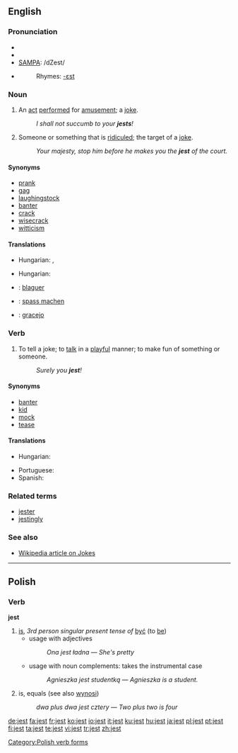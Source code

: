 ==English==

===Pronunciation===
* {{enPR|jĕst}}
* {{IPA|/ʤest/}}
* [[w:SAMPA|SAMPA]]: /dZest/
* {{audio|en-us-jest.ogg|Audio (US)}}
*: Rhymes: [[Rhymes:English:-ɛst|-ɛst]]

===Noun===
{{en-noun}}

# {{archaic}} An [[act]] [[perform]]ed for [[amusement]]; a [[joke]].
#: ''I shall not succumb to your '''jests'''!''
# {{obsolete}} Someone or something that is [[ridicule]]d; the target of a [[joke]].
#: ''Your majesty, stop him before he makes you the '''jest''' of the court.''

====Synonyms====
* [[prank]]
* [[gag]]
* [[laughingstock]]
* [[banter]]
* [[crack]]
* [[wisecrack]]
* [[witticism]]

====Translations====
{{trans-top|a joke}}
* Hungarian: {{t|hu|tréfa}}, {{t|hu|tréfálkozás}}
{{trans-mid}}
{{trans-bottom}}

{{trans-top|the target of a joke}}
* Hungarian: {{t|hu|nevetség tárgya}}
{{trans-mid}}
{{trans-bottom}}

{{checktrans-top}}
* {{ttbc|French}}:  [[blaguer]]
* {{ttbc|German}}:  [[spass machen]]
{{checktrans-mid}}
* {{ttbc|Portuguese}}: [[gracejo]] {{m}}
{{checktrans-bottom}}

===Verb===
{{en-verb}}

# {{archaic}} To tell a joke; to [[talk]] in a [[playful]] manner; to make fun of something or someone.  <!--transitive and intransitive-->
#: ''Surely you '''jest'''!''

====Synonyms====
* [[banter]]
* [[kid]]
* [[mock]]
* [[tease]]

====Translations====
{{trans-top|to tell a joke}}
* Hungarian: {{t|hu|tréfálkozik}}
{{trans-mid}}
* Portuguese: {{t-|pt|gracejar}}
* Spanish: {{t+|es|bromear}}
{{trans-bottom}}

===Related terms===
* [[jester]]
* [[jestingly]]

===See also===
* [http://en.wikipedia.org/wiki/Jest Wikipedia article on Jokes]

----

==Polish==

===Verb===
'''jest'''

# [[is]], ''3rd person singular present tense of'' [[być]] (to [[be]])
#* usage with adjectives
#*: ''Ona jest ładna'' &mdash; ''She's pretty''
#* usage with noun complements: takes the instrumental case
#*: ''Agnieszka jest studentką'' &mdash; ''Agnieszka is a student.''
# {{mathematics|lang=pl}} is, equals (see also [[wynosi]])
#: ''dwa plus dwa jest cztery'' &mdash; ''Two plus two is four''

[[Category:Polish verb forms]]

[[de:jest]]
[[fa:jest]]
[[fr:jest]]
[[ko:jest]]
[[io:jest]]
[[it:jest]]
[[ku:jest]]
[[hu:jest]]
[[ja:jest]]
[[pl:jest]]
[[pt:jest]]
[[fi:jest]]
[[ta:jest]]
[[te:jest]]
[[vi:jest]]
[[tr:jest]]
[[zh:jest]]